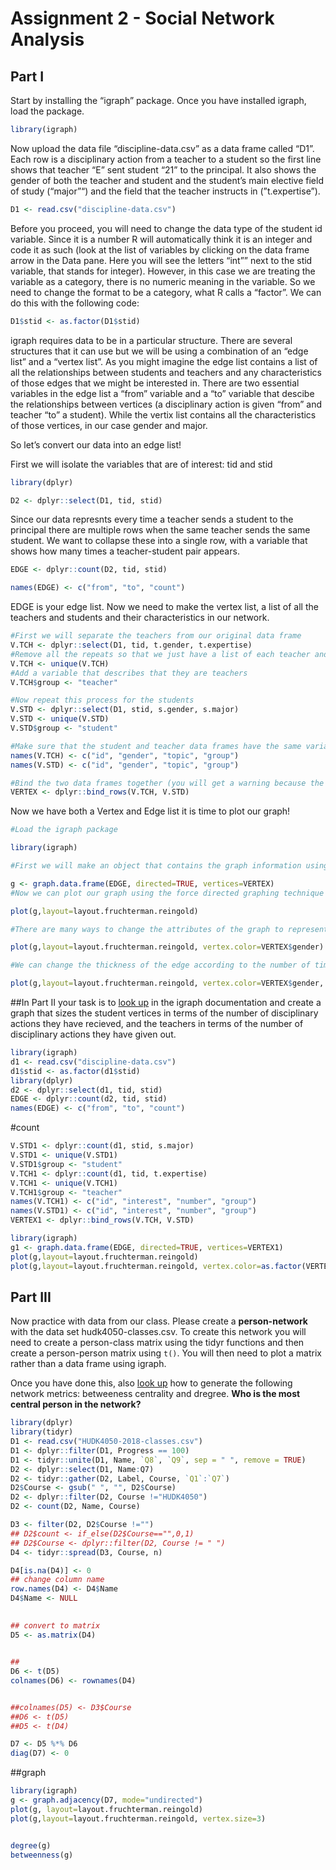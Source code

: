 # Assignment 2 - Social Network Analysis

## Part I
Start by installing the "igraph" package. Once you have installed igraph, load the package.
```r
library(igraph)
```

Now upload the data file "discipline-data.csv" as a data frame called "D1". Each row is a disciplinary action from a teacher to a student so the first line shows that teacher "E" sent student "21" to the principal. It also shows the gender of both the teacher and student and the student's main elective field of study ("major"") and the field that the teacher instructs in ("t.expertise").
```r
D1 <- read.csv("discipline-data.csv")
```

Before you proceed, you will need to change the data type of the student id variable. Since it is a number R will automatically think it is an integer and code it as such (look at the list of variables by clicking on the data frame arrow in the Data pane. Here you will see the letters "int"" next to the stid variable, that stands for integer). However, in this case we are treating the variable as a category, there is no numeric meaning in the variable. So we need to change the format to be a category, what R calls a "factor". We can do this with the following code:

```r
D1$stid <- as.factor(D1$stid)
```

igraph requires data to be in a particular structure. There are several structures that it can use but we will be using a combination of an "edge list" and a "vertex list". As you might imagine the edge list contains a list of all the relationships between students and teachers and any characteristics of those edges that we might be interested in. There are two essential variables in the edge list a "from" variable and a "to" variable that descibe the relationships between vertices (a disciplinary action is given "from" and teacher "to" a student). While the vertix list contains all the characteristics of those vertices, in our case gender and major.

So let's convert our data into an edge list!

First we will isolate the variables that are of interest: tid and stid

```r
library(dplyr)

D2 <- dplyr::select(D1, tid, stid)
```

Since our data represnts every time a teacher sends a student to the principal there are multiple rows when the same teacher sends the same student. We want to collapse these into a single row, with a variable that shows how many times a teacher-student pair appears.

```r

EDGE <- dplyr::count(D2, tid, stid)

names(EDGE) <- c("from", "to", "count")

```

EDGE is your edge list. Now we need to make the vertex list, a list of all the teachers and students and their characteristics in our network.

```r

#First we will separate the teachers from our original data frame
V.TCH <- dplyr::select(D1, tid, t.gender, t.expertise)
#Remove all the repeats so that we just have a list of each teacher and their characteristics
V.TCH <- unique(V.TCH)
#Add a variable that describes that they are teachers
V.TCH$group <- "teacher"

#Now repeat this process for the students
V.STD <- dplyr::select(D1, stid, s.gender, s.major)
V.STD <- unique(V.STD)
V.STD$group <- "student"

#Make sure that the student and teacher data frames have the same variables names
names(V.TCH) <- c("id", "gender", "topic", "group")
names(V.STD) <- c("id", "gender", "topic", "group")

#Bind the two data frames together (you will get a warning because the teacher data frame has 5 types of id (A,B,C,D,E) and the student has 25 (1-30), this isn't a problem)
VERTEX <- dplyr::bind_rows(V.TCH, V.STD)

```

Now we have both a Vertex and Edge list it is time to plot our graph!

```r
#Load the igraph package

library(igraph)

#First we will make an object that contains the graph information using our two dataframes EDGE and VERTEX. Notice that we have made "directed = TRUE" - our graph is directed since discipline is being given from a teacher to a student.

g <- graph.data.frame(EDGE, directed=TRUE, vertices=VERTEX)
#Now we can plot our graph using the force directed graphing technique - our old friend Fruchertman-Reingold!

plot(g,layout=layout.fruchterman.reingold)

#There are many ways to change the attributes of the graph to represent different characteristics of the newtork. For example, we can color the nodes according to gender.

plot(g,layout=layout.fruchterman.reingold, vertex.color=VERTEX$gender)

#We can change the thickness of the edge according to the number of times a particular teacher has sent a particular student to the principal.

plot(g,layout=layout.fruchterman.reingold, vertex.color=VERTEX$gender, edge.width=EDGE$count)
```





##In Part II your task is to [look up](http://igraph.org/r/) in the igraph documentation and create a graph that sizes the student vertices in terms of the number of disciplinary actions they have recieved, and the teachers in terms of the number of disciplinary actions they have given out.
```r
library(igraph)
d1 <- read.csv("discipline-data.csv")
d1$stid <- as.factor(d1$stid)
library(dplyr)
d2 <- dplyr::select(d1, tid, stid)
EDGE <- dplyr::count(d2, tid, stid)
names(EDGE) <- c("from", "to", "count")
```

#count
```r
V.STD1 <- dplyr::count(d1, stid, s.major)
V.STD1 <- unique(V.STD1)
V.STD1$group <- "student"
V.TCH1 <- dplyr::count(d1, tid, t.expertise)
V.TCH1 <- unique(V.TCH1)
V.TCH1$group <- "teacher"
names(V.TCH1) <- c("id", "interest", "number", "group")
names(V.STD1) <- c("id", "interest", "number", "group")
VERTEX1 <- dplyr::bind_rows(V.TCH, V.STD)
```
```r
library(igraph)
g1 <- graph.data.frame(EDGE, directed=TRUE, vertices=VERTEX1)
plot(g,layout=layout.fruchterman.reingold)
plot(g,layout=layout.fruchterman.reingold, vertex.color=as.factor(VERTEX1$group),edge.width=EDGE$count)
```

## Part III

Now practice with data from our class. Please create a **person-network** with the data set hudk4050-classes.csv. To create this network you will need to create a person-class matrix using the tidyr functions and then create a person-person matrix using `t()`. You will then need to plot a matrix rather than a data frame using igraph.

Once you have done this, also [look up](http://igraph.org/r/) how to generate the following network metrics: betweeness centrality and dregree. **Who is the most central person in the network?**
```r
library(dplyr)
library(tidyr)
D1 <- read.csv("HUDK4050-2018-classes.csv")
D1 <- dplyr::filter(D1, Progress == 100)
D1 <- tidyr::unite(D1, Name, `Q8`, `Q9`, sep = " ", remove = TRUE)
D2 <- dplyr::select(D1, Name:Q7)
D2 <- tidyr::gather(D2, Label, Course, `Q1`:`Q7`)
D2$Course <- gsub(" ", "", D2$Course)
D2 <- dplyr::filter(D2, Course !="HUDK4050")
D2 <- count(D2, Name, Course)

D3 <- filter(D2, D2$Course !="")
## D2$count <- if_else(D2$Course=="",0,1)
## D2$Course <- dplyr::filter(D2, Course != " ")
D4 <- tidyr::spread(D3, Course, n)

D4[is.na(D4)] <- 0
## change column name
row.names(D4) <- D4$Name
D4$Name <- NULL

```


##
```r
## convert to matrix
D5 <- as.matrix(D4)


##
D6 <- t(D5)
colnames(D6) <- rownames(D4)


##colnames(D5) <- D3$Course
##D6 <- t(D5)
##D5 <- t(D4)

D7 <- D5 %*% D6
diag(D7) <- 0


```


##graph
```r
library(igraph)
g <- graph.adjacency(D7, mode="undirected")
plot(g, layout=layout.fruchterman.reingold)
plot(g,layout=layout.fruchterman.reingold, vertex.size=3)


degree(g)
betweenness(g)
```

